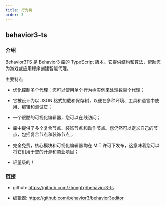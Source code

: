 ```yaml
---
title: 行为树
order: 3
---
```


## behavior3-ts

### 介绍

Behavior3TS 是 Behavior3 库的 TypeScript 版本。它提供结构和算法，帮助您为游戏或应用程序创建智能代理。

主要特点

-   优化控制多个代理：您可以使用单个行为树实例来处理数百个代理；

-   它被设计为以 JSON 格式加载和保存树，以便在多种环境、工具和语言中使用、编辑和测试它；

-   一个很酷的可视化编辑器，您可以在线访问；

-   库中提供了多个复合节点、装饰节点和动作节点。您仍然可以定义自己的节点，包括复合节点和装饰节点；

-   完全免费，核心模块和可视化编辑器均在 MIT 许可下发布，这意味着您可以将它们用于您的开源和商业项目；

-   轻量级的！

### 链接

-   github: https://github.com/zhongfq/behavior3-ts

-   编辑器: https://github.com/behavior3/behavior3editor
